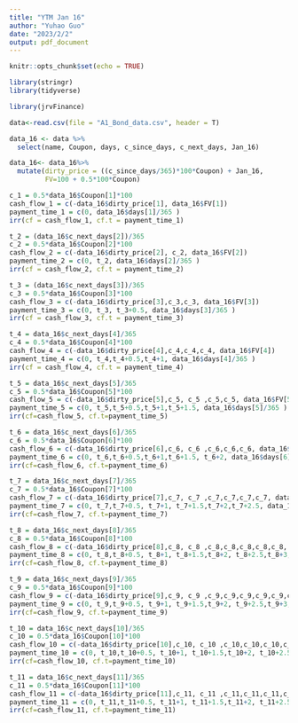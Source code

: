 ```yaml
---
title: "YTM Jan 16"
author: "Yuhao Guo"
date: "2023/2/2"
output: pdf_document
---
```


```r
knitr::opts_chunk$set(echo = TRUE)
```

```r
library(stringr)
library(tidyverse)
```

```r
library(jrvFinance)
```

```r
data<-read.csv(file = "A1_Bond_data.csv", header = T)
```

```r
data_16 <- data %>%
  select(name, Coupon, days, c_since_days, c_next_days, Jan_16)

data_16<- data_16%>%
  mutate(dirty_price = ((c_since_days/365)*100*Coupon) + Jan_16,
         FV=100 + 0.5*100*Coupon)

```

```r
c_1 = 0.5*data_16$Coupon[1]*100
cash_flow_1 = c(-data_16$dirty_price[1], data_16$FV[1])
payment_time_1 = c(0, data_16$days[1]/365 )
irr(cf = cash_flow_1, cf.t = payment_time_1)
```
```r
t_2 = (data_16$c_next_days[2])/365
c_2 = 0.5*data_16$Coupon[2]*100
cash_flow_2 = c(-data_16$dirty_price[2], c_2, data_16$FV[2])
payment_time_2 = c(0, t_2, data_16$days[2]/365 )
irr(cf = cash_flow_2, cf.t = payment_time_2)
```
```r
t_3 = (data_16$c_next_days[3])/365
c_3 = 0.5*data_16$Coupon[3]*100
cash_flow_3 = c(-data_16$dirty_price[3],c_3,c_3, data_16$FV[3])
payment_time_3 = c(0, t_3, t_3+0.5, data_16$days[3]/365 )
irr(cf = cash_flow_3, cf.t = payment_time_3)
```
```r
t_4 = data_16$c_next_days[4]/365
c_4 = 0.5*data_16$Coupon[4]*100
cash_flow_4 = c(-data_16$dirty_price[4],c_4,c_4,c_4, data_16$FV[4])
payment_time_4 = c(0, t_4,t_4+0.5,t_4+1, data_16$days[4]/365 )
irr(cf = cash_flow_4, cf.t = payment_time_4)
```
```r
t_5 = data_16$c_next_days[5]/365
c_5 = 0.5*data_16$Coupon[5]*100
cash_flow_5 = c(-data_16$dirty_price[5],c_5, c_5 ,c_5,c_5, data_16$FV[5])
payment_time_5 = c(0, t_5,t_5+0.5,t_5+1,t_5+1.5, data_16$days[5]/365 )
irr(cf=cash_flow_5, cf.t=payment_time_5)
```
```r
t_6 = data_16$c_next_days[6]/365
c_6 = 0.5*data_16$Coupon[6]*100
cash_flow_6 = c(-data_16$dirty_price[6],c_6, c_6 ,c_6,c_6,c_6, data_16$FV[6])
payment_time_6 = c(0, t_6,t_6+0.5,t_6+1,t_6+1.5, t_6+2, data_16$days[6]/365 )
irr(cf=cash_flow_6, cf.t=payment_time_6)
```
```r
t_7 = data_16$c_next_days[7]/365
c_7 = 0.5*data_16$Coupon[7]*100
cash_flow_7 = c(-data_16$dirty_price[7],c_7, c_7 ,c_7,c_7,c_7,c_7, data_16$FV[7])
payment_time_7 = c(0, t_7,t_7+0.5, t_7+1, t_7+1.5,t_7+2,t_7+2.5, data_16$days[7]/365 )
irr(cf=cash_flow_7, cf.t=payment_time_7)
```


```r
t_8 = data_16$c_next_days[8]/365
c_8 = 0.5*data_16$Coupon[8]*100
cash_flow_8 = c(-data_16$dirty_price[8],c_8, c_8 ,c_8,c_8,c_8,c_8,c_8, data_16$FV[8])
payment_time_8 = c(0, t_8,t_8+0.5, t_8+1, t_8+1.5,t_8+2, t_8+2.5,t_8+3, data_16$days[8]/365 )
irr(cf=cash_flow_8, cf.t=payment_time_8)
```
```r
t_9 = data_16$c_next_days[9]/365
c_9 = 0.5*data_16$Coupon[9]*100
cash_flow_9 = c(-data_16$dirty_price[9],c_9, c_9 ,c_9,c_9,c_9,c_9,c_9,c_9,data_16$FV[9])
payment_time_9 = c(0, t_9,t_9+0.5, t_9+1, t_9+1.5,t_9+2, t_9+2.5,t_9+3,t_9+3.5, data_16$days[9]/365 )
irr(cf=cash_flow_9, cf.t=payment_time_9)
```
```r
t_10 = data_16$c_next_days[10]/365
c_10 = 0.5*data_16$Coupon[10]*100
cash_flow_10 = c(-data_16$dirty_price[10],c_10, c_10 ,c_10,c_10,c_10,c_10,c_10,c_10, c_10,data_16$FV[10])
payment_time_10 = c(0, t_10,t_10+0.5, t_10+1, t_10+1.5,t_10+2, t_10+2.5,t_10+3,t_10+3.5,t_10+4, data_16$days[10]/365 )
irr(cf=cash_flow_10, cf.t=payment_time_10)
```
```r
t_11 = data_16$c_next_days[11]/365
c_11 = 0.5*data_16$Coupon[11]*100
cash_flow_11 = c(-data_16$dirty_price[11],c_11, c_11 ,c_11,c_11,c_11,c_11,c_11,c_11, c_11, c_11,data_16$FV[11])
payment_time_11 = c(0, t_11,t_11+0.5, t_11+1, t_11+1.5,t_11+2, t_11+2.5,t_11+3,t_11+3.5,t_11+4,t_11+4.5, data_16$days[11]/365 )
irr(cf=cash_flow_11, cf.t=payment_time_11)
```



